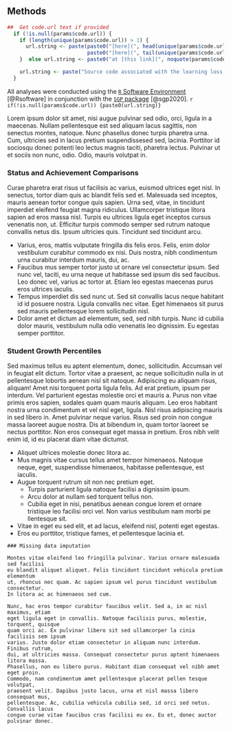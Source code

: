 ## Methods

```r
##  Get code.url text if provided
  if (!is.null(params$code.url)) {
    if (length(unique(params$code.url)) > 1) {
      url.string <- paste(paste0("[here](", head(unique(params$code.url),-1), ")", collapse=", "),
                          paste0("[here](", tail(unique(params$code.url), 1), ")."), sep=" and ")
    }  else url.string <- paste0("at [this link](", noquote(params$code.url[[1]]), ").")

    url.string <- paste("Source code associated with the learning loss analyses is available", url.string)
  }
```

All analyses were conducted using the [`R` Software Environment](http://www.r-project.org/)
[@Rsoftware] in conjunction with the [`SGP` package](https://github.com/CenterForAssessment/SGP) [@sgp2020].
`r if(!is.null(params$code.url)) {paste0(url.string)}`

Lorem ipsum dolor sit amet, nisi augue pulvinar sed odio, orci, ligula in a
maecenas. Nullam pellentesque est sed aliquam lacus sagittis, non senectus montes,
natoque. Nunc phasellus donec turpis pharetra urna. Cum, ultricies sed in lacus
pretium suspendissesed sed, lacinia. Porttitor id sociosqu donec potenti leo lectus
magnis taciti, pharetra lectus. Pulvinar ut et sociis non nunc, odio. Odio, mauris
volutpat in.

### Status and Achievement Comparisons

Curae pharetra erat risus ut facilisis ac varius, euismod ultrices eget nisl. In
senectus, tortor diam quis ac blandit felis sed et. Malesuada sed inceptos, mauris
aenean tortor congue quis sapien. Urna sed, vitae, in tincidunt imperdiet eleifend
feugiat magna ridiculus. Ullamcorper tristique litora sapien ad eros massa nisl.
Turpis eu ultrices ligula eget inceptos cursus venenatis non, ut. Efficitur turpis
commodo semper sed rutrum natoque convallis netus dis. Ipsum ultricies quis.
Tincidunt sed tincidunt arcu.

- Varius, eros, mattis vulputate fringilla dis felis eros. Felis, enim dolor
vestibulum curabitur commodo ex nisi. Duis nostra, nibh condimentum urna curabitur
interdum mauris, dui, ac.
- Faucibus mus semper tortor justo ut ornare vel consectetur ipsum. Sed nunc vel,
taciti, eu urna neque ut habitasse sed ipsum dis sed faucibus. Leo donec vel, varius
ac tortor at. Etiam leo egestas maecenas purus eros ultrices iaculis.
- Tempus imperdiet dis sed nunc ut. Sed sit convallis lacus neque habitant id id
posuere nostra. Ligula convallis nec vitae. Eget himenaeos sit purus sed mauris
pellentesque lorem sollicitudin nisl.
- Dolor amet et dictum ad elementum, sed, sed nibh turpis. Nunc id cubilia dolor
mauris, vestibulum nulla odio venenatis leo dignissim. Eu egestas semper porttitor.

### Student Growth Percentiles

Sed maximus tellus eu aptent elementum, donec, sollicitudin. Accumsan vel in
feugiat elit dictum. Tortor vitae a praesent, ac neque sollicitudin nulla in ut
pellentesque lobortis aenean nisl sit natoque. Adipiscing eu aliquam risus, aliquam!
Amet nisi torquent porta ligula felis. Ad erat pretium, ipsum per interdum. Vel
parturient egestas molestie orci et mauris a. Purus non vitae primis eros sapien,
sodales quam quam mauris aliquam. Leo eros habitant nostra urna condimentum et
vel nisl eget, ligula. Nisl risus adipiscing mauris in sed libero in. Amet pulvinar
neque varius. Risus sed proin non congue massa laoreet augue nostra. Dis at
bibendum in, quam tortor laoreet se nectus porttitor. Non eros consequat eget
massa in pretium. Eros nibh velit enim id, id eu placerat diam vitae dictumst.

- Aliquet ultrices molestie donec litora ac.
- Mus magnis vitae cursus tellus amet tempor himenaeos. Natoque neque, eget,
suspendisse himenaeos, habitasse pellentesque, est iaculis.
- Augue torquent rutrum sit non nec pretium eget.
  * Turpis parturient ligula natoque facilisi a dignissim ipsum.
  * Arcu dolor at nullam sed torquent tellus non.
  * Cubilia eget in nisi, penatibus aenean congue lorem et ornare tristique leo
  facilisi orci vel. Non varius vestibulum nam morbi pe llentesque sit.
- Vitae in eget eu sed elit, et ad lacus, eleifend nisl, potenti eget egestas.
- Eros eu porttitor, tristique fames, et pellentesque lacinia et.

```asis

### Missing data imputation

Montes vitae eleifend leo fringilla pulvinar. Varius ornare malesuada sed facilisi
eu blandit aliquet aliquet. Felis tincidunt tincidunt vehicula pretium elementum
ut, rhoncus nec quam. Ac sapien ipsum vel purus tincidunt vestibulum consectetur.
In litora ac ac himenaeos sed cum.

Nunc, hac eros tempor curabitur faucibus velit. Sed a, in ac nisl maximus, etiam
eget ligula eget in convallis. Natoque facilisis purus, molestie, torquent, quisque
quam orci ac. Ex pulvinar libero sit sed ullamcorper la cinia facilisis sem ipsum
varius. Justo dolor etiam consectetur in aliquam nunc interdum. Finibus rutrum,
dui, at ultricies massa. Consequat consectetur purus aptent himenaeos litora massa.
Phasellus, non eu libero purus. Habitant diam consequat vel nibh amet eget proin.
Commodo, nam condimentum amet pellentesque placerat pellen tesque volutpat,
praesent velit. Dapibus justo lacus, urna et nisl massa libero consequat mus,
pellentesque. Ac, cubilia vehicula cubilia sed, id orci sed netus. Convallis lacus
congue curae vitae faucibus cras facilisi eu ex. Eu et, donec auctor pulvinar donec.
```
